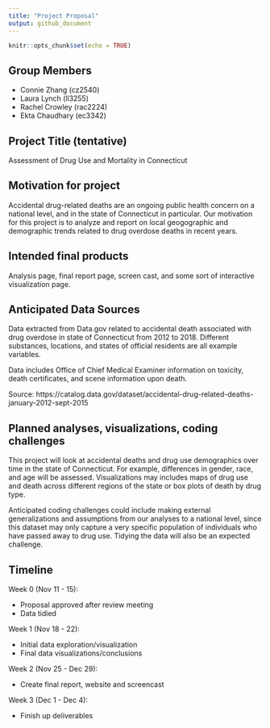 ```yaml
---
title: "Project Proposal" 
output: github_document
---
```


```r
knitr::opts_chunk$set(echo = TRUE)
```

## Group Members 
* Connie Zhang (cz2540)
* Laura Lynch (ll3255)
* Rachel Crowley (rac2224)
* Ekta Chaudhary (ec3342)

## Project Title (tentative)
Assessment of Drug Use and Mortality in Connecticut

## Motivation for project 
Accidental drug-related deaths are an ongoing public health concern on a national level, and in the state of Connecticut in particular. Our motivation for this project is to analyze and report on local geogographic and demographic trends related to drug overdose deaths in recent years. 

## Intended final products 
Analysis page, final report page, screen cast, and some sort of interactive visualization page. 

## Anticipated Data Sources 
Data extracted from Data.gov related to accidental death associated with drug overdose in state of Connecticut from 2012 to 2018. Different substances, locations, and states of official residents are all example variables. 

Data includes Office of Chief Medical Examiner information on toxicity, death certificates, and scene information upon death. 

Source: https://catalog.data.gov/dataset/accidental-drug-related-deaths-january-2012-sept-2015

## Planned analyses, visualizations, coding challenges
This project will look at accidental deaths and drug use  demographics over time in the state of Connecticut. For example, differences in gender, race, and age will be assessed. Visualizations may includes maps of drug use and death across different regions of the state or box plots of death by drug type. 

Anticipated coding challenges could include making external generalizations and assumptions from our analyses to a national level, since this dataset may only capture a very specific population of individuals who have passed away to drug use. Tidying the data will also be an expected challenge. 

## Timeline 
Week 0 (Nov 11 - 15):

* Proposal approved after review meeting
* Data tidied

Week 1 (Nov 18 - 22):

* Initial data exploration/visualization
* Final data visualizations/conclusions

Week 2 (Nov 25 - Dec 29):

* Create final report, website and screencast

Week 3 (Dec 1 - Dec 4): 

* Finish up deliverables
